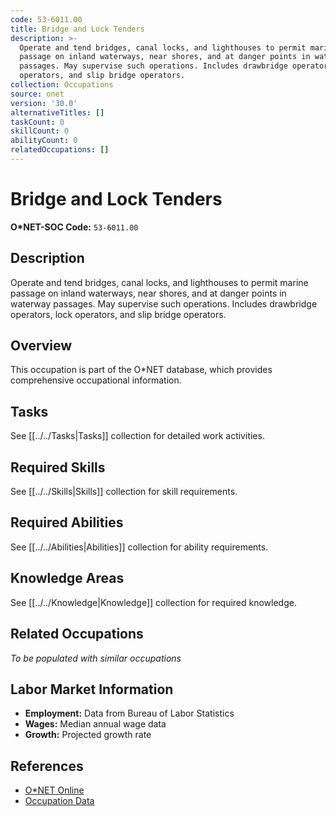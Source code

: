 ```yaml
---
code: 53-6011.00
title: Bridge and Lock Tenders
description: >-
  Operate and tend bridges, canal locks, and lighthouses to permit marine
  passage on inland waterways, near shores, and at danger points in waterway
  passages. May supervise such operations. Includes drawbridge operators, lock
  operators, and slip bridge operators.
collection: Occupations
source: onet
version: '30.0'
alternativeTitles: []
taskCount: 0
skillCount: 0
abilityCount: 0
relatedOccupations: []
---
```

# Bridge and Lock Tenders

**O*NET-SOC Code:** `53-6011.00`

## Description

Operate and tend bridges, canal locks, and lighthouses to permit marine passage on inland waterways, near shores, and at danger points in waterway passages. May supervise such operations. Includes drawbridge operators, lock operators, and slip bridge operators.

## Overview

This occupation is part of the O*NET database, which provides comprehensive occupational information.

## Tasks

See [[../../Tasks|Tasks]] collection for detailed work activities.

## Required Skills

See [[../../Skills|Skills]] collection for skill requirements.

## Required Abilities

See [[../../Abilities|Abilities]] collection for ability requirements.

## Knowledge Areas

See [[../../Knowledge|Knowledge]] collection for required knowledge.

## Related Occupations

*To be populated with similar occupations*

## Labor Market Information

- **Employment:** Data from Bureau of Labor Statistics
- **Wages:** Median annual wage data
- **Growth:** Projected growth rate

## References

- [O*NET Online](https://www.onetonline.org/link/summary/53-6011.00)
- [Occupation Data](https://www.onetcenter.org/)
